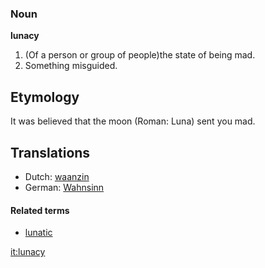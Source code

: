 ===Noun===
'''lunacy'''

# (Of a person or group of people)the state of being mad.
# Something misguided.

==Etymology==

It was believed that the moon (Roman: Luna) sent you mad.

==Translations==
* Dutch: [[waanzin]]
* German: [[Wahnsinn]]

====Related terms====
*[[lunatic]]

[[it:lunacy]]